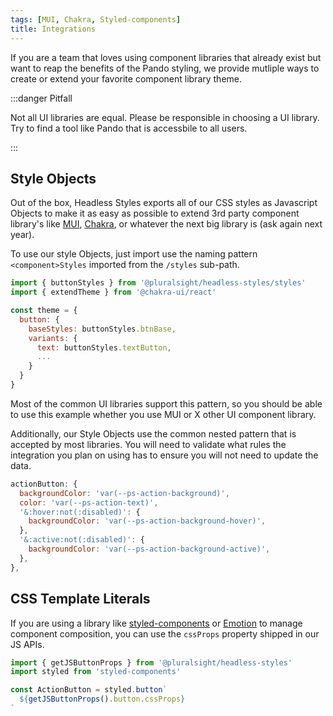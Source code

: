 ```yaml
---
tags: [MUI, Chakra, Styled-components]
title: Integrations
---
```


If you are a team that loves using component libraries that already exist but want to reap the benefits of the Pando styling, we provide mutliple ways to create or extend your favorite component library theme.

:::danger Pitfall

Not all UI libraries are equal. Please be responsible in choosing a UI library. Try to find a tool like Pando that is accessbile to all users.

:::

## Style Objects

Out of the box, Headless Styles exports all of our CSS styles as Javascript Objects to make it as easy as possible to extend 3rd party component library's like [MUI](https://mui.com/material-ui/customization/theming/), [Chakra](https://chakra-ui.com/docs/styled-system/customize-theme), or whatever the next big library is (ask again next year).

To use our style Objects, just import use the naming pattern `<component>Styles` imported from the `/styles` sub-path.

```javascript title="Using style Objects to extend the Chakra theme" showLineNumbers {1,6,8}
import { buttonStyles } from '@pluralsight/headless-styles/styles'
import { extendTheme } from '@chakra-ui/react'

const theme = {
  button: {
    baseStyles: buttonStyles.btnBase,
    variants: {
      text: buttonStyles.textButton,
      ...
    }
  }
}
```

Most of the common UI libraries support this pattern, so you should be able to use this example whether you use MUI or X other UI component library.

Additionally, our Style Objects use the common nested pattern that is accepted by most libraries. You will need to validate what rules the integration you plan on using has to ensure you will not need to update the data.

```javascript title="Example of what a Style Object may look like"
actionButton: {
  backgroundColor: 'var(--ps-action-background)',
  color: 'var(--ps-action-text)',
  '&:hover:not(:disabled)': {
    backgroundColor: 'var(--ps-action-background-hover)',
  },
  '&:active:not(:disabled)': {
    backgroundColor: 'var(--ps-action-background-active)',
  },
},
```

## CSS Template Literals

If you are using a library like [styled-components](https://styled-components.com/) or [Emotion](https://emotion.sh/docs/introduction) to manage component composition, you can use the `cssProps` property shipped in our JS APIs.

```javascript title="Using cssProps to style a button with SC" showLineNumbers {1,5}
import { getJSButtonProps } from '@pluralsight/headless-styles'
import styled from 'styled-components'

const ActionButton = styled.button`
  ${getJSButtonProps().button.cssProps}
`
```

